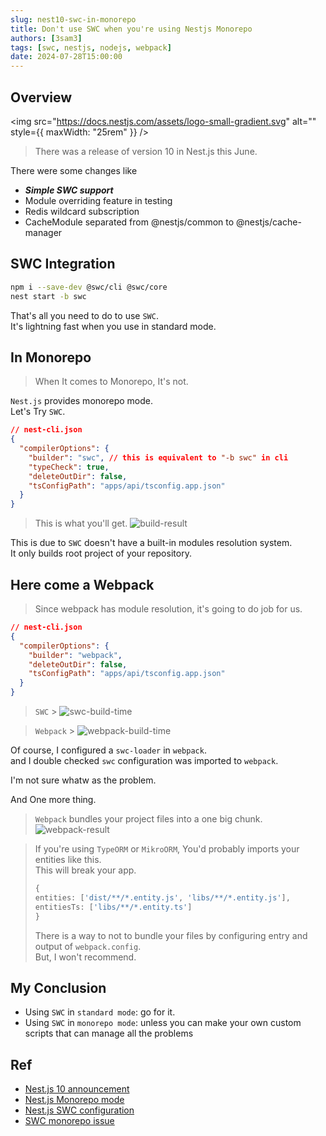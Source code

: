 ```yaml
---
slug: nest10-swc-in-monorepo
title: Don't use SWC when you're using Nestjs Monorepo
authors: [3sam3]
tags: [swc, nestjs, nodejs, webpack]
date: 2024-07-28T15:00:00
---
```



## Overview

<img
  src="https://docs.nestjs.com/assets/logo-small-gradient.svg"
  alt=""
  style={{ maxWidth: "25rem" }}
/>

> There was a release of version 10 in Nest.js this June.

There were some changes like

- _**Simple SWC support**_
- Module overriding feature in testing
- Redis wildcard subscription
- CacheModule separated from @nestjs/common to @nestjs/cache-manager

<HighlightOrange text="But, We're only going to talk about SWC" />

## SWC Integration

```bash showLineNumbers
npm i --save-dev @swc/cli @swc/core
nest start -b swc
```

That's all you need to do to use `SWC`. \
It's lightning fast when you use in standard mode.

## In Monorepo

> When It comes to Monorepo, It's not.

`Nest.js` provides monorepo mode. \
Let's Try `SWC`.

```json {4} showLineNumbers
// nest-cli.json
{
  "compilerOptions": {
    "builder": "swc", // this is equivalent to "-b swc" in cli
    "typeCheck": true,
    "deleteOutDir": false,
    "tsConfigPath": "apps/api/tsconfig.app.json"
  }
}
```

> This is what you'll get.
> ![build-result](./swc-build-result.png)

This is due to `SWC` doesn't have a built-in modules resolution system. \
It only builds root project of your repository.

## Here come a Webpack

> Since webpack has module resolution, it's going to do job for us.

```json {4} showLineNumbers
// nest-cli.json
{
  "compilerOptions": {
    "builder": "webpack",
    "deleteOutDir": false,
    "tsConfigPath": "apps/api/tsconfig.app.json"
  }
}
```

> `SWC` > ![swc-build-time](./swc-build-time.png)

> `Webpack` > ![webpack-build-time](./webpack-build-time.png)

Of course, I configured a `swc-loader` in `webpack`.\
and I double checked `swc` configuration was imported to `webpack`.

I'm not sure whatw as the problem. <HighlightOrange text="but with webpack, swc performance goes down."/>

And One more thing.

> `Webpack` bundles your project files into a one big chunk.
> ![webpack-result](./webpack-result.png)

> If you're using `TypeORM` or `MikroORM`, You'd probably imports your entities like this. \
> This will break your app.
>
> ```ts {2,3} showLineNumbers
> {
> entities: ['dist/**/*.entity.js', 'libs/**/*.entity.js'],
> entitiesTs: ['libs/**/*.entity.ts']
> }
> ```
>
> There is a way to not to bundle your files by configuring entry and output of `webpack.config`. \
> But, I won't recommend.

## My Conclusion

- Using `SWC` in `standard mode`: go for it.
- Using `SWC` in `monorepo mode`: <HighlightOrange text="Don't."/> unless you can make your own custom scripts that can manage all the problems

## Ref

- [Nest.js 10 announcement](https://trilon.io/blog/nestjs-10-is-now-available)
- [Nest.js Monorepo mode](https://docs.nestjs.com/cli/monorepo#monorepo-mode)
- [Nest.js SWC configuration](https://docs.nestjs.com/recipes/swc#cli-plugins-swc)
- [SWC monorepo issue](https://github.com/nestjs/nest/issues/12977)
